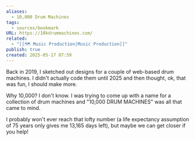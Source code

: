 ```yaml
---
aliases:
  - 10,000 Drum Machines
tags:
  - sources/bookmark
URL: https://10kdrummachines.com/
related:
  - "[[🗺️ Music Production|Music Production]]"
publish: true
created: 2025-05-17 07:59
---
```


Back in 2019, I sketched out designs for a couple of web-based drum machines. I didn't actually code them until 2025 and then thought, ok, that was fun, I should make more.

Why 10,000? I don't know. I was trying to come up with a name for a collection of drum machines and "10,000 DRUM MACHINES" was all that came to mind.

I probably won't ever reach that lofty number (a life expectancy assumption of 75 years only gives me 13,165 days left), but maybe we can get closer if you help!